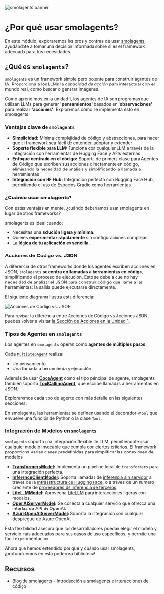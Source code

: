 ![smolagents banner](https://huggingface.co/datasets/huggingface/documentation-images/resolve/main/smolagents/license_to_call.png)
# ¿Por qué usar smolagents?

En este módulo, exploraremos los pros y contras de usar [smolagents](https://huggingface.co/docs/smolagents/en/index), ayudándote a tomar una decisión informada sobre si es el framework adecuado para tus necesidades.

## ¿Qué es `smolagents`?

`smolagents` es un framework simple pero potente para construir agentes de IA. Proporciona a los LLMs la _capacidad de acción_ para interactuar con el mundo real, como buscar o generar imágenes.

Como aprendimos en la unidad 1, los agentes de IA son programas que utilizan LLMs para generar **'pensamientos'** basados en **'observaciones'** para realizar **'acciones'**. Exploremos cómo se implementa esto en smolagents.

### Ventajas clave de `smolagents`
- **Simplicidad:** Mínima complejidad de código y abstracciones, para hacer que el framework sea fácil de entender, adoptar y extender
- **Soporte flexible para LLM:** Funciona con cualquier LLM a través de la integración con herramientas de Hugging Face y APIs externas
- **Enfoque centrado en el código:** Soporte de primera clase para Agentes de Código que escriben sus acciones directamente en código, eliminando la necesidad de análisis y simplificando la llamada a herramientas
- **Integración con HF Hub:** Integración perfecta con Hugging Face Hub, permitiendo el uso de Espacios Gradio como herramientas

### ¿Cuándo usar smolagents?

Con estas ventajas en mente, ¿cuándo deberíamos usar smolagents en lugar de otros frameworks?

smolagents es ideal cuando:
- Necesitas una **solución ligera y mínima.**
- Quieres **experimentar rápidamente** sin configuraciones complejas.
- La **lógica de tu aplicación es sencilla.**

### Acciones de Código vs. JSON
A diferencia de otros frameworks donde los agentes escriben acciones en JSON, `smolagents` **se centra en llamadas a herramientas en código**, simplificando el proceso de ejecución. Esto se debe a que no hay necesidad de analizar el JSON para construir código que llame a las herramientas: la salida puede ejecutarse directamente.

El siguiente diagrama ilustra esta diferencia:

![Acciones de Código vs. JSON](https://huggingface.co/datasets/huggingface/documentation-images/resolve/main/transformers/code_vs_json_actions.png)

Para revisar la diferencia entre Acciones de Código vs Acciones JSON, puedes volver a visitar [la Sección de Acciones en la Unidad 1](https://huggingface.co/learn/agents-course/unit1/actions#actions-enabling-the-agent-to-engage-with-its-environment).

### Tipos de Agentes en `smolagents`

Los agentes en `smolagents` operan como **agentes de múltiples pasos**.

Cada [`MultiStepAgent`](https://huggingface.co/docs/smolagents/main/en/reference/agents#smolagents.MultiStepAgent) realiza:
- Un pensamiento
- Una llamada a herramienta y ejecución

Además de usar **[CodeAgent](https://huggingface.co/docs/smolagents/main/en/reference/agents#smolagents.CodeAgent)** como el tipo principal de agente, smolagents también soporta **[ToolCallingAgent](https://huggingface.co/docs/smolagents/main/en/reference/agents#smolagents.ToolCallingAgent)**, que escribe llamadas a herramientas en JSON.

Exploraremos cada tipo de agente con más detalle en las siguientes secciones.

<Tip> 
En smolagents, las herramientas se definen usando el decorador <code>@tool</code> que envuelve una función de Python o la clase <code>Tool</code>.
</Tip>

### Integración de Modelos en `smolagents`
`smolagents` soporta una integración flexible de LLM, permitiéndote usar cualquier modelo invocable que cumpla con [ciertos criterios](https://huggingface.co/docs/smolagents/main/en/reference/models). El framework proporciona varias clases predefinidas para simplificar las conexiones de modelos:

- **[TransformersModel](https://huggingface.co/docs/smolagents/main/en/reference/models#smolagents.TransformersModel):** Implementa un pipeline local de `transformers` para una integración perfecta.
- **[InferenceClientModel](https://huggingface.co/docs/smolagents/main/en/reference/models#smolagents.InferenceClientModel):** Soporta llamadas de [inferencia sin servidor](https://huggingface.co/docs/huggingface_hub/main/en/guides/inference) a través de la [infraestructura de Hugging Face](https://huggingface.co/docs/api-inference/index), o a través de un número creciente de [proveedores de inferencia de terceros](https://huggingface.co/docs/huggingface_hub/main/en/guides/inference#supported-providers-and-tasks).
- **[LiteLLMModel](https://huggingface.co/docs/smolagents/main/en/reference/models#smolagents.LiteLLMModel):** Aprovecha [LiteLLM](https://www.litellm.ai/) para interacciones ligeras con modelos.
- **[OpenAIServerModel](https://huggingface.co/docs/smolagents/main/en/reference/models#smolagents.OpenAIServerModel):** Se conecta a cualquier servicio que ofrezca una interfaz de API de OpenAI.
- **[AzureOpenAIServerModel](https://huggingface.co/docs/smolagents/main/en/reference/models#smolagents.AzureOpenAIServerModel):** Soporta la integración con cualquier despliegue de Azure OpenAI.

Esta flexibilidad asegura que los desarrolladores puedan elegir el modelo y servicio más adecuados para sus casos de uso específicos, y permite una fácil experimentación.

Ahora que hemos entendido por qué y cuándo usar smolagents, ¡profundicemos en esta poderosa biblioteca!

## Recursos

- [Blog de smolagents](https://huggingface.co/blog/smolagents) - Introducción a smolagents e interacciones de código